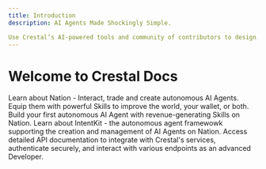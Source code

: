 ```yaml
---
title: Introduction
description: AI Agents Made Shockingly Simple.

Use Crestal’s AI-powered tools and community of contributors to design, launch, and evolve intelligent agents tailored to your needs — so you can start benefiting in minutes, not months."
---
```


<div style={{ textAlign:"center",padding:"20px 0" }}>
<h1 style={{ fontFamily:"'Space Mono', monospace",fontSize:"48px",fontWeight:"400",color:"#D0FF16" }}>
Welcome to Crestal Docs

</h1>

</div>

<Card title="Nation" icon="building-flag" href="/nation/overview">
  Learn about Nation - Interact, trade and create autonomous AI Agents. Equip them with powerful Skills to improve the world, your wallet, or both.
</Card>

<Card title="Nation" icon="screwdriver-wrench" href="/build/get-started">
  Build your first autonomous AI Agent with revenue-generating Skills on Nation.
</Card>

<Card title="IntentKit" icon="microchip-ai" href="/intentkit/overview">
  Learn about IntentKit - the autonomous agent framewowk supporting the creation and management of AI Agents on Nation.
</Card>

<Card title="API Reference" icon="lock" href="/api-reference/">
  Access detailed API documentation to integrate with Crestal's services, authenticate securely, and interact with various endpoints as an advanced Developer.
</Card>